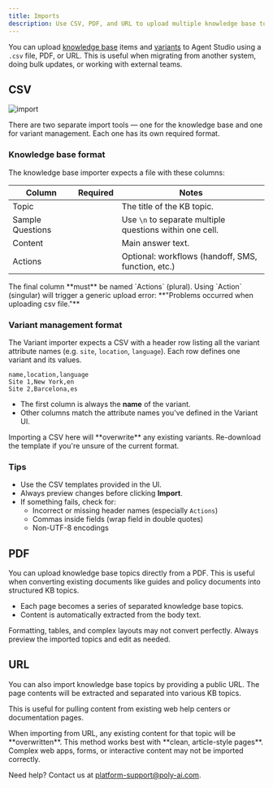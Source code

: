 ```yaml
---
title: Imports
description: Use CSV, PDF, and URL to upload multiple knowledge base topics or variants
---
```


You can upload [knowledge base](/knowledge-base/introduction) items and [variants](/variant-management/introduction) to Agent Studio using a `.csv` file, PDF, or URL. This is useful when migrating from another system, doing bulk updates, or working with external teams.

## CSV

![import](/images/import-csv.png)

<Note>
There are two separate import tools — one for the knowledge base and one for variant management. Each one has its own required format.
</Note>

### Knowledge base format

The knowledge base importer expects a file with these columns:

| Column            | Required | Notes                                                                 |
|------------------|----------|-----------------------------------------------------------------------|
| Topic            | <Icon icon="check" iconType="solid" color="#2ecc71" size={14} /> | The title of the KB topic.                                         |
| Sample Questions | <Icon icon="check" iconType="solid" color="#2ecc71" size={14} /> | Use `\n` to separate multiple questions within one cell.           |
| Content          | <Icon icon="check" iconType="solid" color="#2ecc71" size={14} /> | Main answer text.                                                 |
| Actions          | <Icon icon="x" iconType="solid" color="#e74c3c" size={14} /> | Optional: workflows (handoff, SMS, function, etc.)                |

<Warning>
The final column **must** be named `Actions` (plural). Using `Action` (singular) will trigger a generic upload error: **"Problems occurred when uploading csv file."**
</Warning>

### Variant management format

The Variant importer expects a CSV with a header row listing all the variant attribute names (e.g. `site`, `location`, `language`). Each row defines one variant and its values.

```
name,location,language
Site 1,New York,en
Site 2,Barcelona,es
```

- The first column is always the **name** of the variant.
- Other columns match the attribute names you've defined in the Variant UI.

<Note>
Importing a CSV here will **overwrite** any existing variants. Re-download the template if you're unsure of the current format.
</Note>

### Tips

- Use the CSV templates provided in the UI.
- Always preview changes before clicking **Import**.
- If something fails, check for:
  - Incorrect or missing header names (especially `Actions`)
  - Commas inside fields (wrap field in double quotes)
  - Non-UTF-8 encodings

## PDF

You can upload knowledge base topics directly from a PDF. This is useful when converting existing documents like guides and policy documents into structured KB topics.

- Each page becomes a series of separated knowledge base topics.
- Content is automatically extracted from the body text.

<Warning>
Formatting, tables, and complex layouts may not convert perfectly. Always preview the imported topics and edit as needed.
</Warning>

## URL

You can also import knowledge base topics by providing a public URL. The page contents will be extracted and separated into various KB topics.

This is useful for pulling content from existing web help centers or documentation pages.

<Note>
When importing from URL, any existing content for that topic will be **overwritten**.
</Note>

<Warning>
This method works best with **clean, article-style pages**. Complex web apps, forms, or interactive content may not be imported correctly.
</Warning>

Need help? Contact us at [platform-support@poly-ai.com](mailto:platform-support@poly-ai.com).
